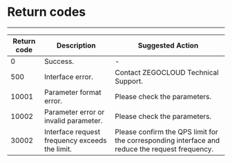 # Return codes

- - -

|Return code|Description| Suggested Action |
|---|----|----|
| 0      | Success. | -        |
| 500    | Interface error. | Contact ZEGOCLOUD Technical Support. |
| 10001  | Parameter format error. | Please check the parameters. |
| 10002  | Parameter error or invalid parameter. | Please check the parameters. |
| 30002  | Interface request frequency exceeds the limit.	 | Please confirm the QPS limit for the corresponding interface and reduce the request frequency. |